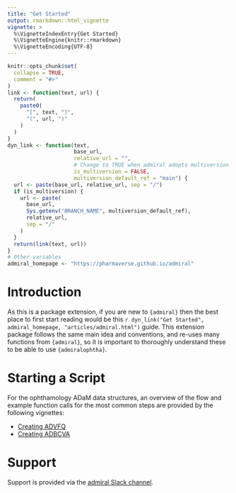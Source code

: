 ```yaml
---
title: "Get Started"
output: rmarkdown::html_vignette
vignette: >
  %\VignetteIndexEntry{Get Started}
  %\VignetteEngine{knitr::rmarkdown}
  %\VignetteEncoding{UTF-8}
---
```


```r
knitr::opts_chunk$set(
  collapse = TRUE,
  comment = "#>"
)
link <- function(text, url) {
  return(
    paste0(
      "[", text, "]",
      "(", url, ")"
    )
  )
}
dyn_link <- function(text,
                     base_url,
                     relative_url = "",
                     # Change to TRUE when admiral adopts multiversion docs
                     is_multiversion = FALSE,
                     multiversion_default_ref = "main") {
  url <- paste(base_url, relative_url, sep = "/")
  if (is_multiversion) {
    url <- paste(
      base_url,
      Sys.getenv("BRANCH_NAME", multiversion_default_ref),
      relative_url,
      sep = "/"
    )
  }
  return(link(text, url))
}
# Other variables
admiral_homepage <- "https://pharmaverse.github.io/admiral"
```

# Introduction

As this is a package extension, if you are new to `{admiral}` then the best place to first start
reading would be this `r dyn_link("Get Started", admiral_homepage, "articles/admiral.html")`
guide. This extension package follows the same main idea and conventions, and re-uses many
functions from `{admiral}`, so it is important to thoroughly understand these to be able to
use `{admiralophtha}`.

# Starting a Script

For the ophthamology ADaM data structures, an overview of the flow and example function calls
for the most common steps are provided by the following vignettes:

- [Creating ADVFQ](advfq.html)
- [Creating ADBCVA](adbcva.html)

# Support

Support is provided via the [admiral Slack
channel](https://app.slack.com/client/T028PB489D3/C02M8KN8269).

<!-- This article is in the process of being written. Please use the `{admiralonco}` "Get Started" -->
<!-- page (commented out at the moment) as a basis. -->

<!-- # Derivations -->

<!-- The most important functions in `{admiralonco}` are the -->
<!-- [derivations](../reference/index.html#section-derivations). Again these follow the same -->
<!-- conventions as `{admiral}` but are focused to oncology-specific needs. -->

<!-- # Starting a Script -->

<!-- For the oncology ADaM data structures, an overview of the flow and example function calls -->
<!-- for the most common steps are provided by the following vignettes: -->

<!-- - [Creating ADRS](adrs.html) -->
<!-- - [Creating ADTTE](adtte.html) -->

<!-- `{admiralonco}` also provides template R scripts as a starting point. They can be -->
<!-- created by calling `use_ad_template()` from {admiral}, e.g., -->

<!-- ```{r} -->
<!-- library(admiral) -->
<!-- ``` -->

<!-- there used to be some code calling `use_ad_template here (see corresponding admiralonco file) -->
<!-- but it was removed as commenting it out errored the file for some reason. Upond development,  -->
<!-- feel free to locate the code again and paste it in in order to modify it. -->

<!-- A list of all available templates can be obtained by `list_all_templates()` -->
<!-- from {admiral}: -->

<!-- ```{r} -->
<!-- list_all_templates(package = "admiralonco") -->
<!-- ``` -->

<!-- # Support -->

<!-- Support is provided via the [admiral Slack -->
<!-- channel](https://app.slack.com/client/T028PB489D3/C02M8KN8269). -->
